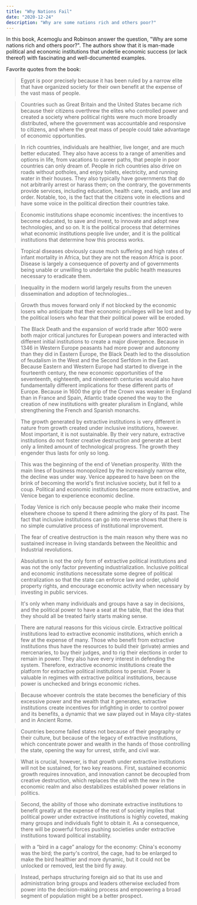 ```yaml
---
title: "Why Nations Fail"
date: "2020-12-24"
description: "Why are some nations rich and others poor?"
---
```


In this book, Acemoglu and Robinson answer the question, "Why are some nations rich and others poor?". The authors show that it is man-made political and economic institutions that underlie economic success (or lack thereof) with fascinating and well-documented examples.

Favorite quotes from the book:

> Egypt is poor precisely because it has been ruled by a narrow elite that have organized society for their own benefit at the expense of the vast mass of people.

> Countries such as Great Britain and the United States became rich because their citizens overthrew the elites who controlled power and created a society where political rights were much more broadly distributed, where the government was accountable and responsive to citizens, and where the great mass of people could take advantage of economic opportunities.

> In rich countries, individuals are healthier, live longer, and are much better educated. They also have access to a range of amenities and options in life, from vacations to career paths, that people in poor countries can only dream of. People in rich countries also drive on roads without potholes, and enjoy toilets, electricity, and running water in their houses. They also typically have governments that do not arbitrarily arrest or harass them; on the contrary, the governments provide services, including education, health care, roads, and law and order. Notable, too, is the fact that the citizens vote in elections and have some voice in the political direction their countries take.

> Economic institutions shape economic incentives: the incentives to become educated, to save and invest, to innovate and adopt new technologies, and so on. It is the political process that determines what economic institutions people live under, and it is the political institutions that determine how this process works.

> Tropical diseases obviously cause much suffering and high rates of infant mortality in Africa, but they are not the reason Africa is poor. Disease is largely a consequence of poverty and of governments being unable or unwilling to undertake the public health measures necessary to eradicate them.

> Inequality in the modern world largely results from the uneven dissemination and adoption of technologies...

> Growth thus moves forward only if not blocked by the economic losers who anticipate that their economic privileges will be lost and by the political losers who fear that their political power will be eroded.

> The Black Death and the expansion of world trade after 1600 were both major critical junctures for European powers and interacted with different initial institutions to create a major divergence. Because in 1346 in Western Europe peasants had more power and autonomy than they did in Eastern Europe, the Black Death led to the dissolution of feudalism in the West and the Second Serfdom in the East. Because Eastern and Western Europe had started to diverge in the fourteenth century, the new economic opportunities of the seventeenth, eighteenth, and nineteenth centuries would also have fundamentally different implications for these different parts of Europe. Because in 1600 the grip of the Crown was weaker in England than in France and Spain, Atlantic trade opened the way to the creation of new institutions with greater pluralism in England, while strengthening the French and Spanish monarchs.

> The growth generated by extractive institutions is very different in nature from growth created under inclusive institutions, however. Most important, it is not sustainable. By their very nature, extractive institutions do not foster creative destruction and generate at best only a limited amount of technological progress. The growth they engender thus lasts for only so long.

> This was the beginning of the end of Venetian prosperity. With the main lines of business monopolized by the increasingly narrow elite, the decline was under way. Venice appeared to have been on the brink of becoming the world's first inclusive society, but it fell to a coup. Political and economic institutions became more extractive, and Venice began to experience economic decline.

> Today Venice is rich only because people who make their income elsewhere choose to spend it there admiring the glory of its past. The fact that inclusive institutions can go into reverse shows that there is no simple cumulative process of institutional improvement.

> The fear of creative destruction is the main reason why there was no sustained increase in living standards between the Neolithic and Industrial revolutions.

> Absolutism is not the only form of extractive political institutions and was not the only factor preventing industrialization. Inclusive political and economic institutions necessitate some degree of political centralization so that the state can enforce law and order, uphold property rights, and encourage economic activity when necessary by investing in public services.

> It's only when many individuals and groups have a say in decisions, and the political power to have a seat at the table, that the idea that they should all be treated fairly starts making sense.

> There are natural reasons for this vicious circle. Extractive political institutions lead to extractive economic institutions, which enrich a few at the expense of many. Those who benefit from extractive institutions thus have the resources to build their (private) armies and mercenaries, to buy their judges, and to rig their elections in order to remain in power. They also have every interest in defending the system. Therefore, extractive economic institutions create the platform for extractive political institutions to persist. Power is valuable in regimes with extractive political institutions, because power is unchecked and brings economic riches.

> Because whoever controls the state becomes the beneficiary of this excessive power and the wealth that it generates, extractive institutions create incentives for infighting in order to control power and its benefits, a dynamic that we saw played out in Maya city-states and in Ancient Rome.

> Countries become failed states not because of their geography or their culture, but because of the legacy of extractive institutions, which concentrate power and wealth in the hands of those controlling the state, opening the way for unrest, strife, and civil war.

> What is crucial, however, is that growth under extractive institutions will not be sustained, for two key reasons. First, sustained economic growth requires innovation, and innovation cannot be decoupled from creative destruction, which replaces the old with the new in the economic realm and also destabilizes established power relations in politics.

> Second, the ability of those who dominate extractive institutions to benefit greatly at the expense of the rest of society implies that political power under extractive institutions is highly coveted, making many groups and individuals fight to obtain it. As a consequence, there will be powerful forces pushing societies under extractive institutions toward political instability.

> with a “bird in a cage” analogy for the economy: China's economy was the bird; the party's control, the cage, had to be enlarged to make the bird healthier and more dynamic, but it could not be unlocked or removed, lest the bird fly away.

> Instead, perhaps structuring foreign aid so that its use and administration bring groups and leaders otherwise excluded from power into the decision-making process and empowering a broad segment of population might be a better prospect.
